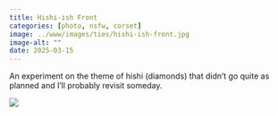 ```yaml
---
title: Hishi-ish Front
categories: [photo, nsfw, corset]
image: ../www/images/ties/hishi-ish-front.jpg
image-alt: ""
date: 2025-03-15
---
```


An experiment on the theme of hishi (diamonds) that didn't go quite as planned and I'll probably revisit someday.


![](../www/images/ties/hishi-ish-front.jpg)

